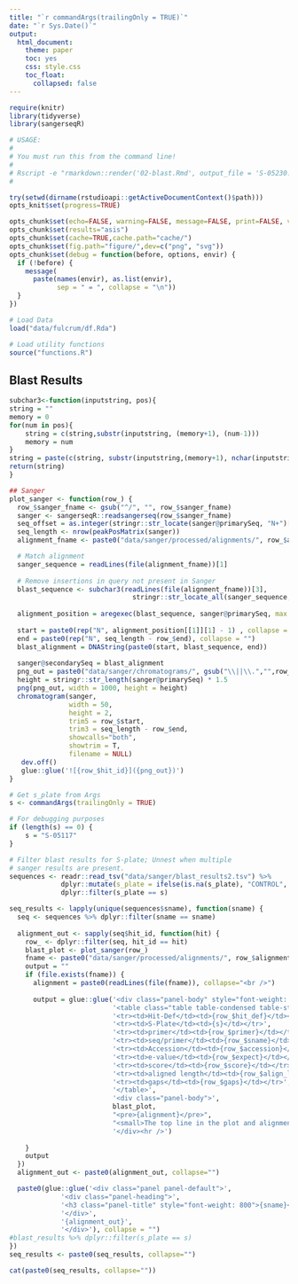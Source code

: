 ```yaml
---
title: "`r commandArgs(trailingOnly = TRUE)`"
date: "`r Sys.Date()`"
output: 
  html_document:
    theme: paper
    toc: yes
    css: style.css
    toc_float:
      collapsed: false
---
```


```r
require(knitr)
library(tidyverse)
library(sangerseqR)

# USAGE:
#
# You must run this from the command line!
#
# Rscript -e "rmarkdown::render('02-blast.Rmd', output_file = 'S-05230.html', output_dir ='data/sanger/reports/')" S-05230
#

try(setwd(dirname(rstudioapi::getActiveDocumentContext()$path)))
opts_knit$set(progress=TRUE)

opts_chunk$set(echo=FALSE, warning=FALSE, message=FALSE, print=FALSE, verbose=TRUE)
opts_chunk$set(results="asis")
opts_chunk$set(cache=TRUE,cache.path="cache/")
opts_chunk$set(fig.path="figure/",dev=c("png", "svg"))
opts_chunk$set(debug = function(before, options, envir) {
  if (!before) {
    message(
      paste(names(envir), as.list(envir),
            sep = " = ", collapse = "\n"))
  }
})

# Load Data
load("data/fulcrum/df.Rda")

# Load utility functions
source("functions.R")

```

## Blast Results

```r

subchar3<-function(inputstring, pos){
string = ""
memory = 0
for(num in pos){
    string = c(string,substr(inputstring, (memory+1), (num-1)))
    memory = num
}
string = paste(c(string, substr(inputstring,(memory+1), nchar(inputstring))),collapse = "")
return(string)
}

## Sanger
plot_sanger <- function(row_) {
  row_$sanger_fname <- gsub("^/", "", row_$sanger_fname)
  sanger <- sangerseqR::readsangerseq(row_$sanger_fname)
  seq_offset = as.integer(stringr::str_locate(sanger@primarySeq, "N+")[1,'end'])
  seq_length <- nrow(peakPosMatrix(sanger))
  alignment_fname <- paste0("data/sanger/processed/alignments/", row_$alignment_fname)

  # Match alignment
  sanger_sequence = readLines(file(alignment_fname))[1]
  
  # Remove insertions in query not present in Sanger
  blast_sequence <- subchar3(readLines(file(alignment_fname))[3],
                               stringr::str_locate_all(sanger_sequence, "[-]{1}")[[1]][,"start"])
  
  alignment_position = aregexec(blast_sequence, sanger@primarySeq, max = 50)
  
  start = paste0(rep("N", alignment_position[[1]][1] - 1) , collapse = "")
  end = paste0(rep("N", seq_length - row_$end), collapse = "")
  blast_alignment = DNAString(paste0(start, blast_sequence, end))
  
  sanger@secondarySeq = blast_alignment
  png_out = paste0("data/sanger/chromatograms/", gsub("\\||\\.","",row_$hit_id), ".png")
  height = stringr::str_length(sanger@primarySeq) * 1.5
  png(png_out, width = 1000, height = height)
  chromatogram(sanger,
               width = 50,
               height = 2,
               trim5 = row_$start,
               trim3 = seq_length - row_$end,
               showcalls="both",
               showtrim = T,
               filename = NULL)
   dev.off()
   glue::glue('![{row_$hit_id}]({png_out})')
}

# Get s_plate from Args
s <- commandArgs(trailingOnly = TRUE)

# For debugging purposes
if (length(s) == 0) {
    s = "S-05117"
}

# Filter blast results for S-plate; Unnest when multiple
# sanger results are present.
sequences <- readr::read_tsv("data/sanger/blast_results2.tsv") %>%
             dplyr::mutate(s_plate = ifelse(is.na(s_plate), "CONTROL", s_plate)) %>%
             dplyr::filter(s_plate == s)

seq_results <- lapply(unique(sequences$sname), function(sname) {
  seq <- sequences %>% dplyr::filter(sname == sname)
  
  alignment_out <- sapply(seq$hit_id, function(hit) {
    row_ <- dplyr::filter(seq, hit_id == hit)
    blast_plot <- plot_sanger(row_)
    fname <- paste0("data/sanger/processed/alignments/", row_$alignment_fname)
    output = ""
    if (file.exists(fname)) {
      alignment = paste0(readLines(file(fname)), collapse="<br />")
      
      output = glue::glue('<div class="panel-body" style="font-weight: 800"><h4>{row_$hit_id}</h4></div>',
                          '<table class="table table-condensed table-striped table-bordered">',
                          '<tr><td>Hit-Def</td><td>{row_$hit_def}</td></tr>',
                          '<tr><td>S-Plate</td><td>{s}</td></tr>',
                          '<tr><td>primer</td><td>{row_$primer}</td></tr>',
                          '<tr><td>seq/primer</td><td>{row_$sname}</td></tr>',
                          '<tr><td>Accession</td><td>{row_$accession}</td></tr>',
                          '<tr><td>e-value</td><td>{row_$expect}</td></tr>',
                          '<tr><td>score</td><td>{row_$score}</td></tr>',
                          '<tr><td>aligned length</td><td>{row_$align_length}</td></tr>',
                          '<tr><td>gaps</td><td>{row_$gaps}</td></tr>',
                          '</table>',
                          '<div class="panel-body">',
                          blast_plot,
                          "<pre>{alignment}</pre>",
                          "<small>The top line in the plot and alignment is the Sanger sequence. The Bottom line in the plot and alignment is the BLAST result. Red hatches indicate regions that were trimmed; Blue regions indicate mismatches.</small>",
                          '</div><hr />')
      
    } 
    output
  })
  alignment_out <- paste0(alignment_out, collapse="")

  paste0(glue::glue('<div class="panel panel-default">',
             '<div class="panel-heading">',
             '<h3 class="panel-title" style="font-weight: 800">{sname}</h3>',
             '</div>',
             '{alignment_out}',
             '</div>'), collapse = "")
#blast_results %>% dplyr::filter(s_plate == s)
})
seq_results <- paste0(seq_results, collapse="")

cat(paste0(seq_results, collapse=""))

```
